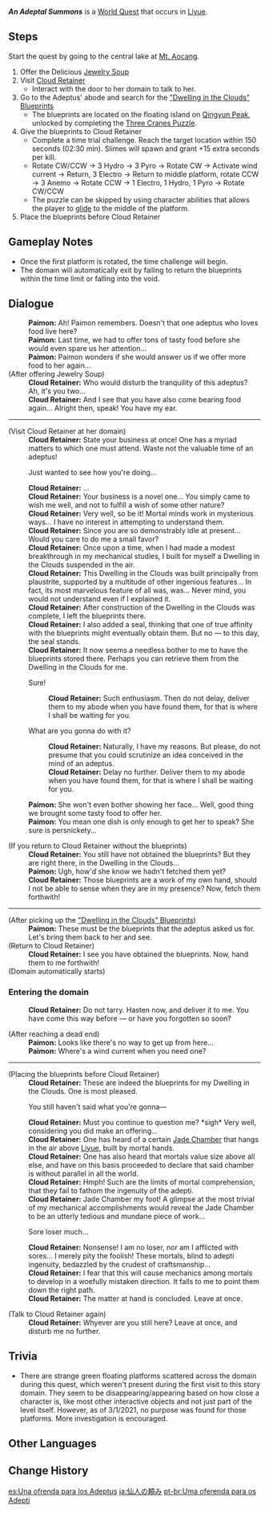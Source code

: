 {{Quest Infobox
|id            = 71802
|image         = World Quest An Adeptal Summons.png
|type          = World
|region        = Liyue
|area          = Minlin
|subarea       = Mt. Aocang
|startLocation = [[Mt. Aocang]], [[Liyue]]
|requirement   = Complete ''[[Farewell, Archaic Lord]]''
|domain        = Cloud Retainer's Abode
|rewards       = Adventure EXP*100;Mora*20,000;Hero's Wit*3;Guide to Diligence*3
|rep           = Liyue
|repAmt        = 20
|repOrder      = 191
|characters    = Xianyun; Paimon; Traveler
}}
'''''An Adeptal Summons''''' is a [[World Quest]] that occurs in [[Liyue]].

==Steps==
Start the quest by going to the central lake at [[Mt. Aocang]].

# Offer the Delicious [[Jewelry Soup]]
# Visit [[Cloud Retainer]]
#* Interact with the door to her domain to talk to her.
# Go to the Adeptus' abode and search for the [["Dwelling in the Clouds" Blueprints]]
#* The blueprints are located on the floating island on [[Qingyun Peak]], unlocked by completing the [[Three Cranes Puzzle]].
# Give the blueprints to Cloud Retainer
#* Complete a time trial challenge. Reach the target location within 150 seconds (02:30 min). Slimes will spawn and grant +15 extra seconds per kill.
#* Rotate CW/CCW → 3 Hydro → 3 Pyro → Rotate CW → Activate wind current → Return, 3 Electro → Return to middle platform, rotate CCW → 3 Anemo → Rotate CCW → 1 Electro, 1 Hydro, 1 Pyro → Rotate CW/CCW
#* The puzzle can be skipped by using character abilities that allows the player to [[Gliding|glide]] to the middle of the platform.
# Place the blueprints before Cloud Retainer

==Gameplay Notes==
* Once the first platform is rotated, the time challenge will begin.
* The domain will automatically exit by failing to return the blueprints within the time limit or falling into the void.

==Dialogue==
{{Dialogue Start}}
{{Quest Description|If you wish to meet [[Cloud Retainer]] again, you must prepare a food offering...}}
:'''Paimon:''' Ah! Paimon remembers. Doesn't that one adeptus who loves food live here?
:'''Paimon:''' Last time, we had to offer tons of tasty food before she would even spare us her attention...
:'''Paimon:''' Paimon wonders if she would answer us if we offer more food to her again...
;(After offering Jewelry Soup)
:'''Cloud Retainer:''' Who would disturb the tranquility of this adeptus? Ah, it's you two...
:'''Cloud Retainer:''' And I see that you have also come bearing food again... Alright then, speak! You have my ear.
----
;(Visit Cloud Retainer at her domain)
:'''Cloud Retainer:''' State your business at once! One has a myriad matters to which one must attend. Waste not the valuable time of an adeptus!
:{{DIcon}} Just wanted to see how you're doing...
:'''Cloud Retainer:''' ...
:'''Cloud Retainer:''' Your business is a novel one... You simply came to wish me well, and not to fulfill a wish of some other nature?
:'''Cloud Retainer:''' Very well, so be it! Mortal minds work in mysterious ways... I have no interest in attempting to understand them.
:'''Cloud Retainer:''' Since you are so demonstrably idle at present... Would you care to do me a small favor?
:'''Cloud Retainer:''' Once upon a time, when I had made a modest breakthrough in my mechanical studies, I built for myself a Dwelling in the Clouds suspended in the air.
:'''Cloud Retainer:''' This Dwelling in the Clouds was built principally from plaustrite, supported by a multitude of other ingenious features... In fact, its most marvelous feature of all was, was... Never mind, you would not understand even if I explained it.
:'''Cloud Retainer:''' After construction of the Dwelling in the Clouds was complete, I left the blueprints there.
:'''Cloud Retainer:''' I also added a seal, thinking that one of true affinity with the blueprints might eventually obtain them. But no &mdash; to this day, the seal stands.
:'''Cloud Retainer:''' It now seems a needless bother to me to have the blueprints stored there. Perhaps you can retrieve them from the Dwelling in the Clouds for me.
{{Quest Description|update|After visiting Cloud Retainer, the adeptus asked you to go to her Dwelling in the Clouds and retrieve her blueprints...}}
:{{DIcon}} Sure!
::'''Cloud Retainer:''' Such enthusiasm. Then do not delay, deliver them to my abode when you have found them, for that is where I shall be waiting for you.
:{{DIcon}} What are you gonna do with it?
::'''Cloud Retainer:''' Naturally, I have my reasons. But please, do not presume that you could scrutinize an idea conceived in the mind of an adeptus.
::'''Cloud Retainer:''' Delay no further. Deliver them to my abode when you have found them, for that is where I shall be waiting for you.
:'''Paimon:''' She won't even bother showing her face... Well, good thing we brought some tasty food to offer her.
:'''Paimon:''' You mean one dish is only enough to get her to speak? She sure is persnickety...

;(If you return to Cloud Retainer without the blueprints)
:'''Cloud Retainer:''' You still have not obtained the blueprints? But they are right there, in the Dwelling in the Clouds...
:'''Paimon:''' Ugh, how'd she know we hadn't fetched them yet?
:'''Cloud Retainer:''' Those blueprints are a work of my own hand, should I not be able to sense when they are in my presence? Now, fetch them forthwith!
----
;(After picking up the [["Dwelling in the Clouds" Blueprints]])
:'''Paimon:''' These must be the blueprints that the adeptus asked us for. Let's bring them back to her and see.
;(Return to Cloud Retainer)
:'''Cloud Retainer:''' I see you have obtained the blueprints. Now, hand them to me forthwith!
;(Domain automatically starts)

===Entering the domain===
:'''Cloud Retainer:''' Do not tarry. Hasten now, and deliver it to me. You have come this way before &mdash; or have you forgotten so <!--dialogue ends as is in-game-->soon?

;(After reaching a dead end)
:'''Paimon:''' Looks like there's no way to get up from here...
:'''Paimon:''' Where's a wind current when you need one?
----
;(Placing the blueprints before Cloud Retainer)
:'''Cloud Retainer:''' These are indeed the blueprints for my Dwelling in the Clouds. One is most pleased.
:{{DIcon}} You still haven't said what you're gonna&mdash;
:'''Cloud Retainer:''' Must you continue to question me? *sigh* Very well, considering you did make an offering...
:'''Cloud Retainer:''' One has heard of a certain [[Jade Chamber]] that hangs in the air above [[Liyue]], built by mortal hands.
:'''Cloud Retainer:''' One has also heard that mortals value size above all else, and have on this basis proceeded to declare that said chamber is without parallel in all the world.
:'''Cloud Retainer:''' Hmph! Such are the limits of mortal comprehension, that they fail to fathom the ingenuity of the adepti.
:'''Cloud Retainer:''' Jade Chamber my foot! A glimpse at the most trivial of my mechanical accomplishments would reveal the Jade Chamber to be an utterly tedious and mundane piece of work...
:{{DIcon}} Sore loser much...
:'''Cloud Retainer:''' Nonsense! I am no loser, nor am I afflicted with sores... I merely pity the foolish! These mortals, blind to adepti ingenuity, bedazzled by the crudest of craftsmanship...
:'''Cloud Retainer:''' I fear that this will cause mechanics among mortals to develop in a woefully mistaken direction. It falls to me to point them down the right path.
:'''Cloud Retainer:''' The matter at hand is concluded. Leave at once.

;(Talk to Cloud Retainer again)
:'''Cloud Retainer:''' Whyever are you still here? Leave at once, and disturb me no further.
{{Dialogue End}}

==Trivia==
* There are strange green floating platforms scattered across the domain during this quest, which weren't present during the first visit to this story domain. They seem to be disappearing/appearing based on how close a character is, like most other interactive objects and not just part of the level itself. However, as of 3/1/2021, no purpose was found for those platforms. More investigation is encouraged.

==Other Languages==
{{Other Languages
|en      = An Adeptal Summons
|zhs     = 承仙所托
|zhs_rm  = Chéng Xiān Suǒ Tuō
|zht     = 承仙所託
|zht_rm  = Chéng Xiān Suǒ Tuō
|zh_tl   = Indebted to an Adeptal Request
|ja      = 仙人の頼み
|ja_rm   = Sennin no Tanomi
|ja_tl   = An Adeptal Request
|ko      = 선인의 부탁
|ko_rm   = Seon'in-ui Butak
|ko_tl   = Request of Adepti
|es      = Una ofrenda para los Adeptus
|es_tl   = An Offering for the Adepti
|fr      = Droit de passage
|fr_tl   = Right of Way
|ru      = Подношение Адептам
|ru_tl   = Adepti Summon
|th      = ถวายแด่เซียน
|th_rm   = 
|th_tl   = 
|vi      = Ủy Thác Của Tiên
|vi_tl   = 
|de      = Von Adepten gesandt
|de_tl   = Send by the Adepti
|id      = Pengabdian Adeptus
|id_tl   = Devotion to the Adeptus
|pt      = Uma oferenda para os Adepti
|pt_tl   = An Offering for the Adepti
|tr      = Adeptusun Çağrısı
|tr_tl   = 
|it      = Un'offerta agli Adepti
|it_tl   = An Offering to the Adepti
}}

==Change History==
{{Change History|1.0}}

[[es:Una ofrenda para los Adeptus]]
[[ja:仙人の頼み]]
[[pt-br:Uma oferenda para os Adepti]]